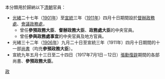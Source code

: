 {{catmore}}

本分類用於歸納以下[[清朝|清朝]]官員：
*[[光緒|光緒]]二十七年（[[1901年|1901年]]）至[[宣統|宣統]]三年（[[1911年|1911年]]）四月十日期間設於[[督辦政務處|督辦政務處]]、[[會議政務處|會議政務處]]，
**曾任'''參預政務大臣'''、'''督辦政務大臣'''、'''政務處大臣'''的中央官員。
**曾任'''參與政務處事宜'''的中央官員及地方官員。
*光緒三十二年（[[1906年|1906年]]）九月二十日至宣統三年（1911年）四月十日期間的十一部[[尚書|尚書]]（均充'''參預政務大臣'''）。
*宣統九年五月十三日至二十四日（1917年7月1日－12日）[[張勳復辟|張勳復辟]]期間的各部尚書、'''參預政務大臣'''。


[[Category:清朝中央官員|政]]